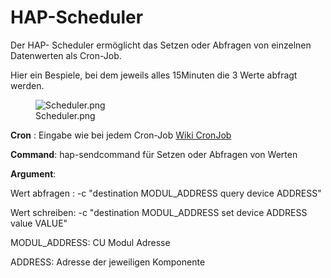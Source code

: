 = HAP-Scheduler =

Der HAP- Scheduler ermöglicht das Setzen oder Abfragen von einzelnen Datenwerten als Cron-Job.

Hier ein Bespiele, bei dem jeweils alles 15Minuten die 3 Werte abfragt werden.

[[Datei:Scheduler.png]]


'''Cron'''        : Eingabe wie bei jedem Cron-Job [http://de.wikipedia.org/wiki/Cronjob Wiki CronJob]


'''Command''': hap-sendcommand für Setzen oder Abfragen von Werten


'''Argument''': 

Wert abfragen :   -c "destination MODUL_ADDRESS query device ADDRESS"

Wert schreiben:   -c "destination MODUL_ADDRESS set device ADDRESS value VALUE"

MODUL_ADDRESS: CU Modul Adresse

ADDRESS: Adresse der jeweiligen Komponente